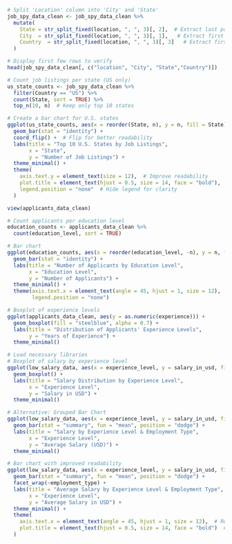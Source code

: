 






```{r}
# Split 'Location' column into 'City' and 'State'
job_spy_data_clean <- job_spy_data_clean %>%
  mutate(
    State = str_split_fixed(location, ", ", 3)[, 2],  # Extract last part (State)
    City  = str_split_fixed(location, ", ", 3)[, 1],   # Extract first part (City)
    Country  = str_split_fixed(location, ", ", 3)[, 3]   # Extract first part (Country)
  )

# Display first few rows to verify
head(job_spy_data_clean[, c("location", "City", "State","Country")])
```

```{r}
# Count job listings per state (US only)
us_state_counts <- job_spy_data_clean %>%
  filter(Country == "US") %>%
  count(State, sort = TRUE) %>%
  top_n(10, n)  # Keep only top 10 states

# Create a bar chart for U.S. states
ggplot(us_state_counts, aes(x = reorder(State, n), y = n, fill = State)) +
  geom_bar(stat = "identity") +
  coord_flip() +  # Flip for better readability
  labs(title = "Top 10 U.S. States by Job Listings",
       x = "State",
       y = "Number of Job Listings") +
  theme_minimal() +
  theme(
    axis.text.y = element_text(size = 12),  # Improve readability
    plot.title = element_text(hjust = 0.5, size = 14, face = "bold"),  # Center title
    legend.position = "none"  # Hide legend for clarity
  )


```
```{r}
view(applicants_data_clean)
```
```{r}
# Count applicants per education level
education_counts <- applicants_data_clean %>%
  count(education_level, sort = TRUE)

# Bar chart
ggplot(education_counts, aes(x = reorder(education_level, -n), y = n, fill = education_level)) +
  geom_bar(stat = "identity") +
  labs(title = "Number of Applicants by Education Level",
       x = "Education Level",
       y = "Number of Applicants") +
  theme_minimal() +
  theme(axis.text.x = element_text(angle = 45, hjust = 1, size = 12),
        legend.position = "none")

```
```{r}
# Boxplot of experience levels
ggplot(applicants_data_clean, aes(y = as.numeric(experience))) +
  geom_boxplot(fill = "steelblue", alpha = 0.7) +
  labs(title = "Distribution of Applicants' Experience Levels",
       y = "Years of Experience") +
  theme_minimal()


```


```{r}
# Load necessary libraries
# Boxplot of salary by experience level
ggplot(low_salary_data, aes(x = experience_level, y = salary_in_usd, fill = experience_level)) +
  geom_boxplot() +
  labs(title = "Salary Distribution by Experience Level",
       x = "Experience Level",
       y = "Salary in USD") +
  theme_minimal()


```
```{r}
# Alternative: Grouped Bar Chart
ggplot(low_salary_data, aes(x = experience_level, y = salary_in_usd, fill = employment_type)) +
  geom_bar(stat = "summary", fun = "mean", position = "dodge") +
  labs(title = "Salary by Experience Level & Employment Type",
       x = "Experience Level",
       y = "Average Salary (USD)") +
  theme_minimal()

```
```{r}
# Bar chart with improved readability
ggplot(low_salary_data, aes(x = experience_level, y = salary_in_usd, fill = employment_type)) +
  geom_bar(stat = "summary", fun = "mean", position = "dodge") +
  facet_wrap(~employment_type) +
  labs(title = "Average Salary by Experience Level & Employment Type",
       x = "Experience Level",
       y = "Average Salary in USD") +
  theme_minimal() +
  theme(
    axis.text.x = element_text(angle = 45, hjust = 1, size = 12),  # Rotate x-axis labels
    plot.title = element_text(hjust = 0.5, size = 14, face = "bold")  # Center title
  )


```

